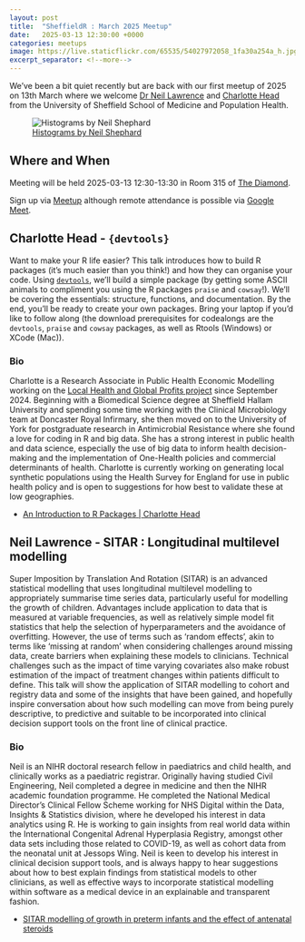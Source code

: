 ```yaml
---
layout: post
title:  "SheffieldR : March 2025 Meetup"
date:   2025-03-13 12:30:00 +0000
categories: meetups
image: https://live.staticflickr.com/65535/54027972058_1fa30a254a_h.jpg
excerpt_separator: <!--more-->
---
```


We've been a bit quiet recently but are back with our first meetup of 2025 on 13th March where we welcome [Dr Neil
Lawrence][neil] and [Charlotte Head][charlotte] from the University of Sheffield School of Medicine and Population
Health.

![[Histograms by Neil
Shephard](https://www.flickr.com/photos/slackline/54027972058/)](https://live.staticflickr.com/65535/54027972058_1fa30a254a_h.jpg)

## Where and When

Meeting will be held 2025-03-13 12:30-13:30 in Room 315 of [The Diamond][diamond].

Sign up via [Meetup][meetup] although remote attendance is possible via [Google Meet][googlemeet].

## Charlotte Head - `{devtools}`

Want to make your R life easier? This talk introduces how to build R packages (it's much easier than you think!) and how
they can organise your code. Using [`devtools`][devtools], we'll build a simple package (by getting some ASCII animals
to compliment you using the R packages `praise` and `cowsay`!). We'll be covering the essentials: structure, functions,
and documentation. By the end, you'll be ready to create your own packages. Bring your laptop if you'd like to follow
along (the download prerequisites for codealongs are the `devtools`, `praise` and `cowsay` packages, as well as Rtools
(Windows) or XCode (Mac)).

### Bio

Charlotte is a Research Associate in Public Health Economic Modelling working on the [Local Health and Global Profits
project][localhealth] since September 2024. Beginning with a Biomedical Science degree at Sheffield Hallam University
and spending some time working with the Clinical Microbiology team at Doncaster Royal Infirmary, she then moved on to
the University of York for postgraduate research in Antimicrobial Resistance where she found a love for coding in R and
big data. She has a strong interest in public health and data science, especially the use of big data to inform health
decision-making and the implementation of One-Health policies and commercial determinants of health. Charlotte is
currently working on generating local synthetic populations using the Health Survey for England for use in public health
policy and is open to suggestions for how best to validate these at low geographies.

+ [An Introduction to R Packages | Charlotte
  Head](https://docs.google.com/presentation/d/1mJhN_dDBC3SrZVn2ZvlY2jSrvG6jR_VsfXY-cMIhwFI/edit#slide=id.p)

## Neil Lawrence - SITAR : Longitudinal multilevel modelling

Super Imposition by Translation And Rotation (SITAR) is an advanced statistical modelling that uses longitudinal
multilevel modelling to appropriately summarise time series data, particularly useful for modelling the growth of
children. Advantages include application to data that is measured at variable frequencies, as well as relatively simple
model fit statistics that help the selection of hyperparameters and the avoidance of overfitting. However, the use of
terms such as 'random effects', akin to terms like 'missing at random' when considering challenges around missing data,
create barriers when explaining these models to clinicians. Technical challenges such as the impact of time varying
covariates also make robust estimation of the impact of treatment changes within patients difficult to define. This talk
will show the application of SITAR modelling to cohort and registry data and some of the insights that have been gained,
and hopefully inspire conversation about how such modelling can move from being purely descriptive, to predictive and
suitable to be incorporated into clinical decision support tools on the front line of clinical practice.

<!-- markdownlint-disable-next-line MD024 -->
### Bio

Neil is an NIHR doctoral research fellow in paediatrics and child health, and clinically works as a paediatric
registrar. Originally having studied Civil Engineering, Neil completed a degree in medicine and then the NIHR academic
foundation programme. He completed the National Medical Director's Clinical Fellow Scheme working for NHS Digital within
the Data, Insights & Statistics division, where he developed his interest in data analytics using R. He is working to
gain insights from real world data within the International Congenital Adrenal Hyperplasia Registry, amongst other data
sets including those related to COVID-19, as well as cohort data from the neonatal unit at Jessops Wing. Neil is keen to
develop his interest in clinical decision support tools, and is always happy to hear suggestions about how to best
explain findings from statistical models to other clinicians, as well as effective ways to incorporate statistical
modelling within software as a medical device in an explainable and transparent fashion.

+ [SITAR modelling of growth in preterm infants and the effect of antenatal
  steroids](https://docs.google.com/presentation/d/1REuMD5B-r_Uyy9xl5gInzsDWMiEVmowi/edit#slide=id.p1)

[charlotte]: https://www.sheffield.ac.uk/smph/people/population-health/charlotte-head
[devtools]: https://devtools.r-lib.org/
[diamond]: https://www.openstreetmap.org/relation/16098200
[localhealth]: https://www.phiuk.org/local-health-global-profits
[googlemeet]: https://meet.google.com/bhv-xmkk-gjk
[meetup]: https://www.meetup.com/sheffieldr-sheffield-r-users-group/events/306236464/
[neil]: https://www.sheffield.ac.uk/smph/people/clinical-medicine/neil-lawrence
